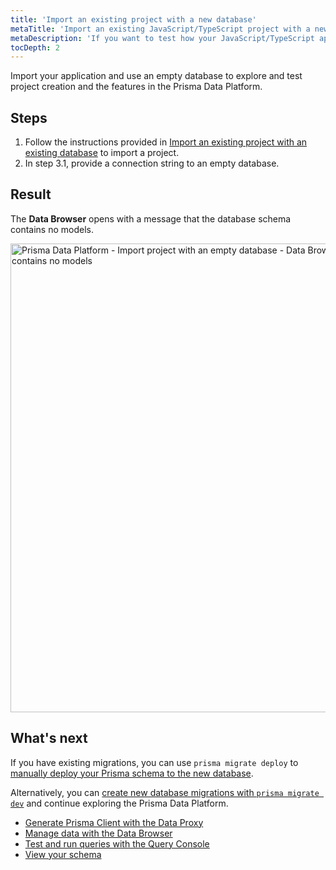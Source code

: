 ```yaml
---
title: 'Import an existing project with a new database'
metaTitle: 'Import an existing JavaScript/TypeScript project with a new database in the Prisma Data Platform'
metaDescription: 'If you want to test how your JavaScript/TypeScript application is created and managed in the Prisma Data Platform, you can import your repository and connect the application to a new database. The Prisma Data Platform applies all schema migrations to the new database.'
tocDepth: 2
---
```


<TopBlock>

Import your application and use an empty database to explore and test project creation and the features in the Prisma Data Platform.

</TopBlock>

## Steps

1. Follow the instructions provided in [Import an existing project with an existing database](/data-platform/projects/add-project/import-existing-project-existing-db) to import a project.
2. In step 3.1, provide a connection string to an empty database.

## Result

The **Data Browser** opens with a message that the database schema contains no models.

<img
  src="https://res.cloudinary.com/prismaio/image/upload/v1666966856/docs/pdp/create-manage-projects/import-project-empty-database-result-database-schema-has-no-models_xzlubb.png"
  alt="Prisma Data Platform - Import project with an empty database - Data Browser shows database schema contains no models"
  width="750px"
/>

## What's next

If you have existing migrations, you can use `prisma migrate deploy` to [manually deploy your Prisma schema to the new database](/concepts/components/prisma-migrate/migrate-development-production#production-and-testing-environments).

Alternatively, you can [create new database migrations with `prisma migrate dev`](/concepts/components/prisma-migrate/get-started) and continue exploring the Prisma Data Platform.

- [Generate Prisma Client with the Data Proxy](/data-platform/data-proxy#using-the-data-proxy-in-a-prisma-application)
- [Manage data with the Data Browser](/data-platform/data-browser)
- [Test and run queries with the Query Console](/data-platform/query-console)
- [View your schema](/data-platform/schema-viewer)
